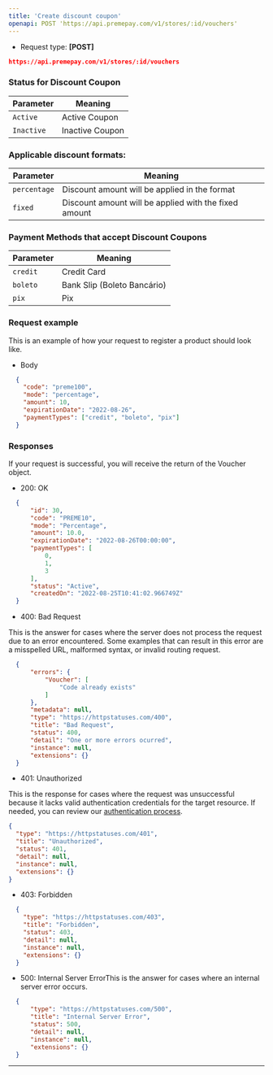 ```yaml
---
title: 'Create discount coupon'
openapi: POST 'https://api.premepay.com/v1/stores/:id/vouchers'
---
```


* Request type: **\[POST]**

```json
https://api.premepay.com/v1/stores/:id/vouchers
```

### Status for Discount Coupon

| Parameter  | Meaning         |
| ---------- | --------------- |
| `Active`   | Active Coupon   |
| `Inactive` | Inactive Coupon |

### Applicable discount formats:

| Parameter    | Meaning                                               |
| ------------ | ----------------------------------------------------- |
| `percentage` | Discount amount will be applied in the format         |
| `fixed`      | Discount amount will be applied with the fixed amount |

### Payment Methods that accept Discount Coupons

| Parameter | Meaning                     |
| --------- | --------------------------- |
| `credit`  | Credit Card                 |
| `boleto`  | Bank Slip (Boleto Bancário) |
| `pix`     | Pix                         |

### Request example

This is an example of how your request to register a product should look like.

* Body

```json
  {
  	"code": "preme100",
  	"mode": "percentage",
  	"amount": 10,
    "expirationDate": "2022-08-26",
  	"paymentTypes": ["credit", "boleto", "pix"]
  }
  ```

### **Responses**

If your request is successful, you will receive the return of the Voucher object.

* 200: OK

```json
  {
      "id": 30,
      "code": "PREME10",
      "mode": "Percentage",
      "amount": 10.0,
      "expirationDate": "2022-08-26T00:00:00",
      "paymentTypes": [
          0,
          1,
          3
      ],
      "status": "Active",
      "createdOn": "2022-08-25T10:41:02.966749Z"
  }
  ```

* 400: Bad Request

This is the answer for cases where the server does not process the request due to an error encountered. Some examples that can result in this error are a misspelled URL, malformed syntax, or invalid routing request.


```json
  {
      "errors": {
          "Voucher": [
              "Code already exists"
          ]
      },
      "metadata": null,
      "type": "https://httpstatuses.com/400",
      "title": "Bad Request",
      "status": 400,
      "detail": "One or more errors ocurred",
      "instance": null,
      "extensions": {}
  }
  ```

* 401: Unauthorized

This is the response for cases where the request was unsuccessful because it lacks valid authentication credentials for the target resource.
  If needed, you can review our [authentication process](https://www.notion.so/Authentication-c941a0cb8e2647b187d87fcf8a314b37?pvs=21).
  
  ```json
  {
    "type": "https://httpstatuses.com/401",
    "title": "Unauthorized",
    "status": 401,
    "detail": null,
    "instance": null,
    "extensions": {}
  }
  ```

* 403: Forbidden

```json
  {
    "type": "https://httpstatuses.com/403",
    "title": "Forbidden",
    "status": 403,
    "detail": null,
    "instance": null,
    "extensions": {}
  }
  ```

* 500: Internal Server ErrorThis is the answer for cases where an internal server error occurs.

```json
  {
      "type": "https://httpstatuses.com/500",
      "title": "Internal Server Error",
      "status": 500,
      "detail": null,
      "instance": null,
      "extensions": {}
  }
  ```

***